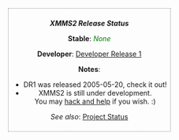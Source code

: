<div style="float: right; border: dotted 1px grey; text-align: center; padding:0.5em">
'''''XMMS2 Release Status'''''

'''Stable''': <font style="color: green">''None''</font>

'''Developer''': [[Release:DR1 | Developer Release 1]]

'''Notes''':
* DR1 was released 2005-05-20, check it out!
* XMMS2 is still under development.<br />You may [[Developer Corner|hack and help]] if you wish. :)

''See also'': [[Project Status]]
</div>